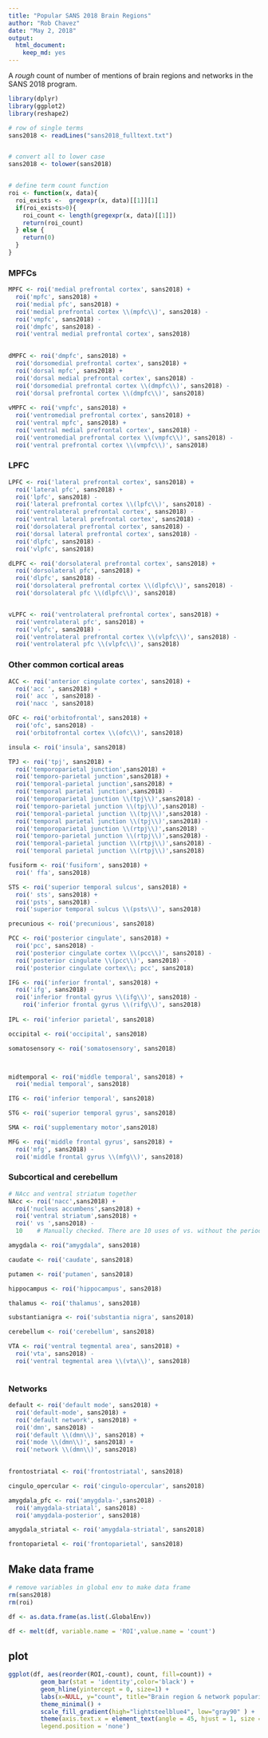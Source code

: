 ```yaml
---
title: "Popular SANS 2018 Brain Regions"
author: "Rob Chavez"
date: "May 2, 2018"
output:
  html_document:
    keep_md: yes
---
```

A *rough* count of number of mentions of brain regions and networks in the SANS 2018 program. 

```r
library(dplyr)
library(ggplot2)
library(reshape2)

# row of single terms
sans2018 <- readLines("sans2018_fulltext.txt")


# convert all to lower case
sans2018 <- tolower(sans2018)


# define term count function 
roi <- function(x, data){
  roi_exists <-  gregexpr(x, data)[[1]][1]
  if(roi_exists>0){
    roi_count <- length(gregexpr(x, data)[[1]])
    return(roi_count)
  } else {
    return(0)
  }
}

```

### MPFCs
```r
MPFC <- roi('medial prefrontal cortex', sans2018) +
  roi('mpfc', sans2018) +
  roi('medial pfc', sans2018) + 
  roi('medial prefrontal cortex \\(mpfc\\)', sans2018) - 
  roi('vmpfc', sans2018) - 
  roi('dmpfc', sans2018) -
  roi('ventral medial prefrontal cortex', sans2018)
  

dMPFC <- roi('dmpfc', sans2018) +
  roi('dorsomedial prefrontal cortex', sans2018) +
  roi('dorsal mpfc', sans2018) +
  roi('dorsal medial prefrontal cortex', sans2018) -
  roi('dorsomedial prefrontal cortex \\(dmpfc\\)', sans2018) -
  roi('dorsal prefrontal cortex \\(dmpfc\\)', sans2018) 
  
vMPFC <- roi('vmpfc', sans2018) +
  roi('ventromedial prefrontal cortex', sans2018) +
  roi('ventral mpfc', sans2018) +
  roi('ventral medial prefrontal cortex', sans2018) -
  roi('ventromedial prefrontal cortex \\(vmpfc\\)', sans2018) -
  roi('ventral prefrontal cortex \\(vmpfc\\)', sans2018)

```

### LPFC
```r
LPFC <- roi('lateral prefrontal cortex', sans2018) +
  roi('lateral pfc', sans2018) + 
  roi('lpfc', sans2018) -
  roi('lateral prefrontal cortex \\(lpfc\\)', sans2018) -
  roi('ventrolateral prefrontal cortex', sans2018) -
  roi('ventral lateral prefrontal cortex', sans2018) -
  roi('dorsolateral prefrontal cortex', sans2018) -
  roi('dorsal lateral prefrontal cortex', sans2018) -
  roi('dlpfc', sans2018) - 
  roi('vlpfc', sans2018) 

dLPFC <- roi('dorsolateral prefrontal cortex', sans2018) +
  roi('dorsolateral pfc', sans2018) + 
  roi('dlpfc', sans2018) -
  roi('dorsolateral prefrontal cortex \\(dlpfc\\)', sans2018) -
  roi('dorsolateral pfc \\(dlpfc\\)', sans2018) 


vLPFC <- roi('ventrolateral prefrontal cortex', sans2018) +
  roi('ventrolateral pfc', sans2018) + 
  roi('vlpfc', sans2018) -
  roi('ventrolateral prefrontal cortex \\(vlpfc\\)', sans2018) -
  roi('ventrolateral pfc \\(vlpfc\\)', sans2018) 


```

### Other common cortical areas
```r
ACC <- roi('anterior cingulate cortex', sans2018) +
  roi('acc ', sans2018) +
  roi(' acc ', sans2018) -
  roi('nacc ', sans2018)

OFC <- roi('orbitofrontal', sans2018) +
  roi('ofc', sans2018) - 
  roi('orbitofrontal cortex \\(ofc\\)', sans2018)

insula <- roi('insula', sans2018) 

TPJ <- roi('tpj', sans2018) +
  roi('temporoparietal junction',sans2018) +
  roi('temporo-parietal junction',sans2018) +
  roi('temporal-parietal junction',sans2018) +
  roi('temporal parietal junction',sans2018) -
  roi('temporoparietal junction \\(tpj\\)',sans2018) -
  roi('temporo-parietal junction \\(tpj\\)',sans2018) -
  roi('temporal-parietal junction \\(tpj\\)',sans2018) -
  roi('temporal parietal junction \\(tpj\\)',sans2018) -
  roi('temporoparietal junction \\(rtpj\\)',sans2018) -
  roi('temporo-parietal junction \\(rtpj\\)',sans2018) -
  roi('temporal-parietal junction \\(rtpj\\)',sans2018) -
  roi('temporal parietal junction \\(rtpj\\)',sans2018) 

fusiform <- roi('fusiform', sans2018) +
  roi(' ffa', sans2018)

STS <- roi('superior temporal sulcus', sans2018) +
  roi(' sts', sans2018) +
  roi('psts', sans2018) -
  roi('superior temporal sulcus \\(psts\\)', sans2018)

precunious <- roi('precunious', sans2018) 

PCC <- roi('posterior cingulate', sans2018) +
  roi('pcc', sans2018) - 
  roi('posterior cingulate cortex \\(pcc\\)', sans2018) -
  roi('posterior cingulate \\(pcc\\)', sans2018) -
  roi('posterior cingulate cortex\\; pcc', sans2018)

IFG <- roi('inferior frontal', sans2018) +
  roi('ifg', sans2018) -
  roi('inferior frontal gyrus \\(ifg\\)', sans2018) -
    roi('inferior frontal gyrus \\(rifg\\)', sans2018) 
  
IPL <- roi('inferior parietal', sans2018)

occipital <- roi('occipital', sans2018)

somatosensory <- roi('somatosensory', sans2018)



midtemporal <- roi('middle temporal', sans2018) +
  roi('medial temporal', sans2018)

ITG <- roi('inferior temporal', sans2018)

STG <- roi('superior temporal gyrus', sans2018)

SMA <- roi('supplementary motor',sans2018)

MFG <- roi('middle frontal gyrus', sans2018) +
  roi('mfg', sans2018) -
  roi('middle frontal gyrus \\(mfg\\)', sans2018)

```

### Subcortical and cerebellum
```r
# NAcc and ventral striatum together
NAcc <- roi('nacc',sans2018) +
  roi('nucleus accumbens',sans2018) +
  roi('ventral striatum',sans2018) +
  roi(' vs ',sans2018) -
  10    # Manually checked. There are 10 uses of vs. without the period for 'versus'.  

amygdala <- roi("amygdala", sans2018)

caudate <- roi('caudate', sans2018)

putamen <- roi('putamen', sans2018)

hippocampus <- roi('hippocampus', sans2018)

thalamus <- roi('thalamus', sans2018)

substantianigra <- roi('substantia nigra', sans2018)

cerebellum <- roi('cerebellum', sans2018)

VTA <- roi('ventral tegmental area', sans2018) +
  roi('vta', sans2018) -
  roi('ventral tegmental area \\(vta\\)', sans2018) 



```

### Networks
```r
default <- roi('default mode', sans2018) +
  roi('default-mode', sans2018) +
  roi('default network', sans2018) +
  roi('dmn', sans2018) -
  roi('default \\(dmn\\)', sans2018) +
  roi('mode \\(dmn\\)', sans2018) +
  roi('network \\(dmn\\)', sans2018)

  
frontostriatal <- roi('frontostriatal', sans2018)

cingulo_opercular <- roi('cingulo-opercular', sans2018)

amygdala_pfc <- roi('amygdala-',sans2018) -
  roi('amygdala-striatal', sans2018) -
  roi('amygdala-posterior', sans2018) 

amygdala_striatal <- roi('amygdala-striatal', sans2018) 

frontoparietal <- roi('frontoparietal', sans2018)

```

## Make data frame 
```r

# remove variables in global env to make data frame
rm(sans2018)
rm(roi)

df <- as.data.frame(as.list(.GlobalEnv))

df <- melt(df, variable.name = 'ROI',value.name = 'count')

```

## plot
```r
ggplot(df, aes(reorder(ROI,-count), count, fill=count)) +
         geom_bar(stat = 'identity',color='black') + 
         geom_hline(yintercept = 0, size=1) +
         labs(x=NULL, y="count", title="Brain region & network popularity \nin SANS 2018 program") +                   scale_y_continuous(breaks=seq(10,110,10)) +
         theme_minimal() +
         scale_fill_gradient(high="lightsteelblue4", low="gray90" ) +
         theme(axis.text.x = element_text(angle = 45, hjust = 1, size = 7), 
         legend.position = 'none')
  
```




















